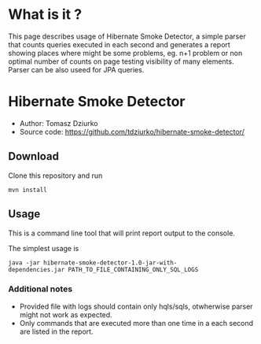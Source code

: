 = What is it ? =

This page describes usage of Hibernate Smoke Detector, a simple parser that counts queries executed in each second and generates a report showing places where might be some problems, eg. n+1 problem or non optimal number of counts on page testing visibility of many elements. Parser can be also useed for JPA queries.

= Hibernate Smoke Detector =

* Author: Tomasz Dziurko
* Source code: https://github.com/tdziurko/hibernate-smoke-detector/

== Download ==

Clone this repository and run

 mvn install

== Usage ==

This is a command line tool that will print report output to the console.

The simplest usage is

 java -jar hibernate-smoke-detector-1.0-jar-with-dependencies.jar PATH_TO_FILE_CONTAINING_ONLY_SQL_LOGS

=== Additional notes ===

* Provided file with logs should contain only hqls/sqls, otwherwise parser might not work as expected.
* Only commands that are executed more than one time in a each second are listed in the report.

